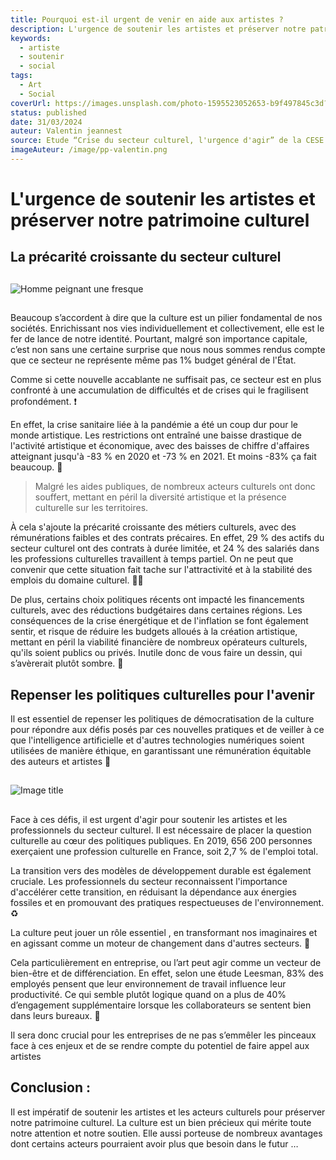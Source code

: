 ```yaml
---
title: Pourquoi est-il urgent de venir en aide aux artistes ?
description: L'urgence de soutenir les artistes et préserver notre patrimoine culturel
keywords:
  - artiste
  - soutenir
  - social
tags:
  - Art
  - Social
coverUrl: https://images.unsplash.com/photo-1595523052653-b9f497845c3d?q=80&w=2070&auto=format&fit=crop&ixlib=rb-4.0.3&ixid=M3wxMjA3fDB8MHxwaG90by1wYWdlfHx8fGVufDB8fHx8fA%3D%3D
status: published
date: 31/03/2024
auteur: Valentin jeannest
source: Etude “Crise du secteur culturel, l'urgence d'agir” de la CESE
imageAuteur: /image/pp-valentin.png
---
```


# L'urgence de soutenir les artistes et préserver notre patrimoine culturel

## La précarité croissante du secteur culturel

##

![Homme peignant une fresque](https://images.unsplash.com/photo-1556801587-bbbb66081240?q=80&w=2070&auto=format&fit=crop&ixlib=rb-4.0.3&ixid=M3wxMjA3fDB8MHxwaG90by1wYWdlfHx8fGVufDB8fHx8fA%3D%3D)

##

Beaucoup s’accordent à dire que la culture est un pilier fondamental de nos sociétés. Enrichissant nos vies individuellement et collectivement, elle est le fer de lance de notre identité. Pourtant, malgré son importance capitale, c’est non sans une certaine surprise que nous nous sommes rendus compte que ce secteur ne représente même pas 1% budget général de l'État.

Comme si cette nouvelle accablante ne suffisait pas, ce secteur est en plus confronté à une accumulation de difficultés et de crises qui le fragilisent profondément. ❗

En effet, la crise sanitaire liée à la pandémie a été un coup dur pour le monde artistique. Les restrictions ont entraîné une baisse drastique de l'activité artistique et économique, avec des baisses de chiffre d'affaires atteignant jusqu'à -83 % en 2020 et -73 % en 2021. Et moins -83% ça fait beaucoup. 🤔

> Malgré les aides publiques, de nombreux acteurs culturels ont donc souffert, mettant en péril la diversité artistique et la présence culturelle sur les territoires.

À cela s'ajoute la précarité croissante des métiers culturels, avec des rémunérations faibles et des contrats précaires. En effet, 29 % des actifs du secteur culturel ont des contrats à durée limitée, et 24 % des salariés dans les professions culturelles travaillent à temps partiel. On ne peut que convenir que cette situation fait tache sur l'attractivité et à la stabilité des emplois du domaine culturel. 🧑‍🎨

De plus, certains choix politiques récents ont impacté les financements culturels, avec des réductions budgétaires dans certaines régions. Les conséquences de la crise énergétique et de l'inflation se font également sentir, et risque de réduire les budgets alloués à la création artistique, mettant en péril la viabilité financière de nombreux opérateurs culturels, qu'ils soient publics ou privés. Inutile donc de vous faire un dessin, qui s’avèrerait plutôt sombre. 🚩

## Repenser les politiques culturelles pour l'avenir

Il est essentiel de repenser les politiques de démocratisation de la culture pour répondre aux défis posés par ces nouvelles pratiques et de veiller à ce que l'intelligence artificielle et d'autres technologies numériques soient utilisées de manière éthique, en garantissant une rémunération équitable des auteurs et artistes 🤝

##

![Image title](https://images.unsplash.com/photo-1610890690846-5149750c8634?q=80&w=2071&auto=format&fit=crop&ixlib=rb-4.0.3&ixid=M3wxMjA3fDB8MHxwaG90by1wYWdlfHx8fGVufDB8fHx8fA%3D%3D)

##

Face à ces défis, il est urgent d'agir pour soutenir les artistes et les professionnels du secteur culturel. Il est nécessaire de placer la question culturelle au cœur des politiques publiques. En 2019, 656 200 personnes exerçaient une profession culturelle en France, soit 2,7 % de l'emploi total.

La transition vers des modèles de développement durable est également cruciale. Les professionnels du secteur reconnaissent l'importance d'accélérer cette transition, en réduisant la dépendance aux énergies fossiles et en promouvant des pratiques respectueuses de l'environnement. ♻️

La culture peut jouer un rôle essentiel , en transformant nos imaginaires et en agissant comme un moteur de changement dans d'autres secteurs. 🚀

Cela particulièrement en entreprise, ou l’art peut agir comme un vecteur de bien-être et de différenciation. En effet, selon une étude Leesman, 83% des employés pensent que leur environnement de travail influence leur productivité. Ce qui semble plutôt logique quand on a plus de 40% d’engagement supplémentaire lorsque les collaborateurs se sentent bien dans leurs bureaux. 💼

Il sera donc crucial pour les entreprises de ne pas s’emmêler les pinceaux face à ces enjeux et de se rendre compte du potentiel de faire appel aux artistes

## Conclusion :

Il est impératif de soutenir les artistes et les acteurs culturels pour préserver notre patrimoine culturel. La culture est un bien précieux qui mérite toute notre attention et notre soutien. Elle aussi porteuse de nombreux avantages dont certains acteurs pourraient avoir plus que besoin dans le futur …
